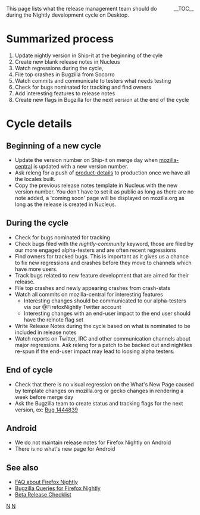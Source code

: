{{DISPLAYTITLE:The Firefox Nightly channel}}
<div style="float:right; clear:both; margin-left:0.5em;">__TOC__</div>
<p style="font-size: x-large; font-weight:bold;">This page lists what the release management team should do during the Nightly development cycle on Desktop.</p>


= Summarized process =
# Update nightly version in Ship-it at the beginning of the cyle
# Create new blank release notes in Nucleus
# Watch regressions during the cycle,
# File top crashes in Bugzilla from Socorro
# Watch commits and communicate to testers what needs testing
# Check for bugs nominated for tracking and find owners
# Add interesting features to release notes
# Create new flags in Bugzilla for the next version at the end of the cycle

= Cycle details =
== Beginning of a new cycle ==
* Update the version number on Ship-it on merge day when [https://hg.mozilla.org/mozilla-central/file/tip/browser/config/version.txt mozilla-central] is updated with a new version number.
* Ask releng for a push of [[Release_Management/Product_details|product-details]] to production once we have all the locales built.
* Copy the previous release notes template in Nucleus with the new version number. You don't have to set it as public as long as there are no note added, a 'coming soon' page will be displayed on mozilla.org as long as the release is created in Nucleus.

== During the cycle ==
* Check for bugs nominated for tracking
* Check bugs filed with the ''nightly-community'' keyword, those are filed by our more engaged alpha-testers and are often recent regressions
* Find owners for tracked bugs. This is important as it gives us a chance to fix new regressions and crashes before they move to channels which have more users.
* Track bugs related to new feature development that are aimed for their release.
* File top crashes and newly appearing crashes from crash-stats
* Watch all commits on mozilla-central for interesting features
** Interesting changes should be communicated to our alpha-testers via our @FirefoxNightly Twitter account
** Interesting changes with an end-user impact to the end user should have the relnote flag set
* Write Release Notes during the cycle based on what is nominated to be included in release notes
* Watch reports on Twitter, IRC and other communication channels about major regressions. Ask releng for a patch to be backed out and nightlies re-spun if the end-user impact may lead to loosing alpha testers.

== End of cycle ==
* Check that there is no visual regression on the What's New Page caused by template changes on mozilla.org or gecko changes in rendering a week before merge day
* Ask the Bugzilla team to create status and tracking flags for the next version, ex: [https://bugzilla.mozilla.org/show_bug.cgi?id=1444839 Bug 1444839]

== Android ==
* We do not maintain release notes for Firefox Nightly on Android
* There is no what's new page for Android

== See also ==
* [[Nightly|FAQ about Firefox Nightly]]
* [[Release_Management/Queries/Nightly|Bugzilla Queries for Firefox Nightly]]
* [[Release_Management/Beta_Release_Checklist|Beta Release Checklist]]

[[Category:Release Management|N]]
[[Category:Release_Management:Processes|N]]
